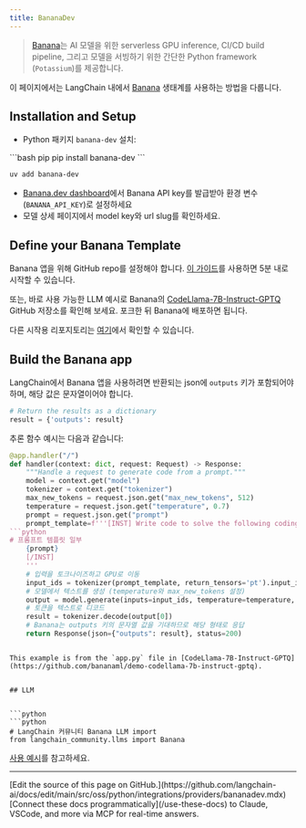 ```yaml
---
title: BananaDev
---
```


>[Banana](https://www.banana.dev/)는 AI 모델을 위한 serverless GPU inference, CI/CD build pipeline, 그리고 모델을 서빙하기 위한 간단한 Python framework (`Potassium`)를 제공합니다.

이 페이지에서는 LangChain 내에서 [Banana](https://www.banana.dev) 생태계를 사용하는 방법을 다룹니다.

## Installation and Setup

- Python 패키지 `banana-dev` 설치:

<CodeGroup>
```bash pip
pip install banana-dev
```

```bash uv
uv add banana-dev
```
</CodeGroup>

- [Banana.dev dashboard](https://app.banana.dev)에서 Banana API key를 발급받아 환경 변수(`BANANA_API_KEY`)로 설정하세요
- 모델 상세 페이지에서 model key와 url slug를 확인하세요.

## Define your Banana Template

Banana 앱을 위해 GitHub repo를 설정해야 합니다. [이 가이드](https://docs.banana.dev/banana-docs/)를 사용하면 5분 내로 시작할 수 있습니다.

또는, 바로 사용 가능한 LLM 예시로 Banana의 [CodeLlama-7B-Instruct-GPTQ](https://github.com/bananaml/demo-codellama-7b-instruct-gptq) GitHub 저장소를 확인해 보세요. 포크한 뒤 Banana에 배포하면 됩니다.

다른 시작용 리포지토리는 [여기](https://github.com/orgs/bananaml/repositories?q=demo-&type=all&language=&sort=)에서 확인할 수 있습니다.

## Build the Banana app

LangChain에서 Banana 앱을 사용하려면 반환되는 json에 `outputs` 키가 포함되어야 하며, 해당 값은 문자열이어야 합니다.

```python
# Return the results as a dictionary
result = {'outputs': result}
```

추론 함수 예시는 다음과 같습니다:

```python
@app.handler("/")
def handler(context: dict, request: Request) -> Response:
    """Handle a request to generate code from a prompt."""
    model = context.get("model")
    tokenizer = context.get("tokenizer")
    max_new_tokens = request.json.get("max_new_tokens", 512)
    temperature = request.json.get("temperature", 0.7)
    prompt = request.json.get("prompt")
    prompt_template=f'''[INST] Write code to solve the following coding problem that obeys the constraints and passes the example test cases. Please wrap your code answer using ```:
```python
# 프롬프트 템플릿 일부
    {prompt}
    [/INST]
    '''
    # 입력을 토크나이즈하고 GPU로 이동
    input_ids = tokenizer(prompt_template, return_tensors='pt').input_ids.cuda()
    # 모델에서 텍스트를 생성 (temperature와 max_new_tokens 설정)
    output = model.generate(inputs=input_ids, temperature=temperature, max_new_tokens=max_new_tokens)
    # 토큰을 텍스트로 디코드
    result = tokenizer.decode(output[0])
    # Banana는 outputs 키의 문자열 값을 기대하므로 해당 형태로 응답
    return Response(json={"outputs": result}, status=200)
```
```

This example is from the `app.py` file in [CodeLlama-7B-Instruct-GPTQ](https://github.com/bananaml/demo-codellama-7b-instruct-gptq).


## LLM


```python
```python
# LangChain 커뮤니티 Banana LLM import
from langchain_community.llms import Banana
```

[사용 예시](/oss/python/integrations/llms/banana)를 참고하세요.

---

<Callout icon="pen-to-square" iconType="regular">
    [Edit the source of this page on GitHub.](https://github.com/langchain-ai/docs/edit/main/src/oss/python/integrations/providers/bananadev.mdx)
</Callout>
<Tip icon="terminal" iconType="regular">
    [Connect these docs programmatically](/use-these-docs) to Claude, VSCode, and more via MCP for    real-time answers.
</Tip>
